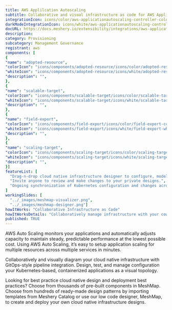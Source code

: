 ```yaml
---
title: AWS Applilcation Autoscaling
subtitle: Collaborative and visual infrastructure as code for AWS Applilcation Autoscaling
integrationIcon: icons/color/aws-applicationautoscaling-controller-color.svg
darkModeIntegrationIcon: icons/white/aws-applicationautoscaling-controller-white.svg
docURL: https://docs.meshery.io/extensibility/integrations/aws-applicationautoscaling-controller
description: 
category: Provisioning
subcategory: Management Governance
registrant: aws
components: [
{
"name": "adopted-resource",
"colorIcon": "icons/components/adopted-resource/icons/color/adopted-resource-color.svg",
"whiteIcon": "icons/components/adopted-resource/icons/white/adopted-resource-white.svg",
"description": "",
},
{
"name": "scalable-target",
"colorIcon": "icons/components/scalable-target/icons/color/scalable-target-color.svg",
"whiteIcon": "icons/components/scalable-target/icons/white/scalable-target-white.svg",
"description": "",
},
{
"name": "field-export",
"colorIcon": "icons/components/field-export/icons/color/field-export-color.svg",
"whiteIcon": "icons/components/field-export/icons/white/field-export-white.svg",
"description": "",
},
{
"name": "scaling-target",
"colorIcon": "icons/components/scaling-target/icons/color/scaling-target-color.svg",
"whiteIcon": "icons/components/scaling-target/icons/white/scaling-target-white.svg",
"description": "",
}]
featureList: [
  "Drag-n-drop cloud native infrastructure designer to configure, model, and deploy your workloads.",
  "Invite anyone to review and make changes to your private designs.",
  "Ongoing synchronization of Kubernetes configuration and changes across any number of clusters."
]
workingSlides: [
  "../_images/meshmap-visualizer.png",
  "../_images/meshmap-designer.png"]
howItWorks: "Collaborative Infrastructure as Code"
howItWorksDetails: "Collaboratively manage infrastructure with your coworkers synchronously sharing the same designs."
published: TRUE
---
```

<p>
AWS Auto Scaling monitors your applications and automatically adjusts capacity to maintain steady, predictable performance at the lowest possible cost. Using AWS Auto Scaling, it’s easy to setup application scaling for multiple resources across multiple services in minutes. 
</p>
<p>
    Collaboratively and visually diagram your cloud native infrastructure with GitOps-style pipeline integration. Design, test, and manage configuration your Kubernetes-based, containerized applications as a visual topology.
</p>
<p>
    Looking for best practice cloud native design and deployment best practices? Choose from thousands of pre-built components in MeshMap. Choose from hundreds of ready-made design patterns by importing templates from Meshery Catalog or use our low code designer, MeshMap, to create and deploy your own cloud native infrastructure designs.
</p>
